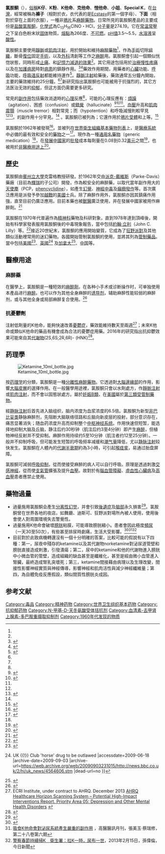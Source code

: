 {{medref
| suggestion=[[參考|參考]][[愷他命|愷他命]]
}}
{{noteTA
|1=zh-cn:重症监护室; zh-hk:深切治療部; zh-tw:加護病房;
}}
{{not|維他命K}}
{{ctm}}
{{Drugbox
|IUPAC_name = (''RS'')-2-(2-chlorophenyl)-2-methylamino-cyclohexan-1-one
|image = (RS)-Ketamine-Structural Formulae V2.svg
|image2 = Ketamine.pdb.gif
|width = 200
|CAS_number_Ref = {{cascite|changed|??}}
|CAS_number = 6740-88-1
|ATC_prefix = N01
|ATC_suffix = AX03
|ATC_supplemental = {{ATC|N01|AX14}}
|PubChem = 3821
|DrugBank = APRD00493
|C=13 |H=16 |Cl=1 |N=1 |O=1
|molecular_weight = 237.725 g/mol
|bioavailability = 
|protein_bound = 
|metabolism = 
|elimination_half-life = 2.5-3 小時
|excretion = [[腎臟|腎臟]] (>90%)
|pregnancy_AU = <!-- A / B1 / B2 / B3 / C / D / X -->
|pregnancy_US = <!-- A / B / C / D / X -->
|pregnancy_category = B
|legal_AU = 
|legal_CA =第一級管制藥品 Schedule I
|legal_UK =第三級管制藥品 Class C
|legal_US = 第三級管制藥品Schedule III 
|legal_TW = 第三級管制藥品
|legal_status = 
|routes_of_administration =  [[靜脈注射|靜脈注射]]、[[肌肉注射|肌肉注射]], [[Insufflated|Insufflated]], [[口服|口服]], [[topical|外用藥]]
}}
'''氯胺酮'''（{{lang-en|Ketamine}}），[[俗稱|俗稱]]'''K仔'''、'''K粉'''、'''K他命'''、'''克他命'''、'''愷他命'''、'''小姐'''、'''Special K'''，在[[台灣|台灣]]，經常被稱為'''褲子'''（相對於衣，衣代表的是[[摇头丸|Ecstasy]]的第一個字母）、'''下面'''（相對於穿在上面的衣服），一種非[[鴉片|鴉片]]系[[麻醉藥物|麻醉藥物]]。日常所見的氯胺酮產品的主要成份是[[盐酸氯胺酮|盐酸氯胺酮]]，[[化學式|化學式]]為C<SUB>13</SUB>H<SUB>16</SUB>ClNO・HCl，[[分子量|分子量]]是274.19。它在[[常温常壓|常温常壓]]之下呈白色粉末狀[[固体|固体]]物質。[[熔點|熔點]]為266度、[[不可燃|不可燃]]。[[pH值|pH值]]3.5～5.5，[[水溶液|水溶液]]呈[[酸性|酸性]]。

氯胺酮主要使用[[靜脈|靜脈]]或[[肌肉注射|肌肉注射]]，用於開始和維持[[麻醉藥物|麻醉藥物]]<ref name=KetPres2013/>，作為[[手術|手術]]切除[[組織|組織]]，斷骨[[復位|復位]]固定[[手術|手術]]，以及[[外科|外科]]清創等工作之[[麻醉|麻醉]]用。氯胺酮會引起一個類似恍惚狀態，同時形成[[止痛|止痛]]、{{tsl|en|sedation|鎮靜}}和[[記憶力減退的效果|記憶力減退的效果]]<ref name="GreenRoback2011"/>。其它用途包括用於[[治療|治療]][[慢性疼痛|慢性疼痛]]以及在[[加護病房|加護病房]]時對[[病患|病患]]的鎮靜作用。<ref>{{cite journal|last1=Zgaia|first1=AO|last2=Irimie|first2=A|last3=Sandesc|first3=D|last4=Vlad|first4=C|last5=Lisencu|first5=C|last6=Rogobete|first6=A|last7=Achimas-Cadariu|first7=P|title=The role of ketamine in the treatment of chronic cancer pain.|journal=Clujul medical (1957)|date=2015|volume=88|issue=4|pages=457–61|pmid=26733743|doi=10.15386/cjmed-500|pmc=4689236}}</ref><ref>{{cite journal|last1=Zapantis|first1=A|last2=Leung|first2=S|title=Tolerance and withdrawal issues with sedation.|url=https://archive.org/details/sim_critical-care-nursing-clinics-of-north-america_2005-09_17_3/page/211|journal=Critical care nursing clinics of North America|date=September 2005|volume=17|issue=3|pages=211–23|pmid=16115529|doi=10.1016/j.ccell.2005.04.011}}</ref>藥效作用期間，用藥者的[[心臟|心臟]]功能、[[呼吸|呼吸]]功能，[[呼吸道|呼吸道]][[反射|反射]]都能維持運作<ref name="GreenRoback2011">{{cite journal |last1= Green |first1= SM |last2= Roback |first2= MG |last3= Kennedy |first3= RM |last4= Krauss |first4= B |title= Clinical Practice Guideline for Emergency Department Ketamine Dissociative Sedation: 2011 Update |journal= [[Annals_of_Emergency_Medicine|Annals of Emergency Medicine]] |volume= 57 |issue= 5 |year= 2011 |pages= 449–61 |pmid= 21256625 |doi= 10.1016/j.annemergmed.2010.11.030 |url= http://www.annemergmed.com/article/S0196-0644%2810%2901827-5/fulltext |access-date= 2017-04-13 |archive-date= 2021-12-22 |archive-url= https://web.archive.org/web/20211222091632/https://www.annemergmed.com/article/S0196-0644(10)01827-5/fulltext |dead-url= no }}</ref>。[[靜脈注射|靜脈注射]]給藥後，藥效通常五分鐘內開始，主要的藥效維持約25分鐘。<ref name=Mary2014/><ref name=KetPres2013/>新研究指出氯胺酮也可能被用于抗强烈的，其它方法医治无效的[[抑郁|抑郁]]，但这方面仍需要更多研究。

常見的[[副作用|副作用]]包括藥效消退時的[[心理|心理]]反應<ref name="StrayerNelson2008"/>，可能的心理反應有：[[煩躁|煩躁]]（agitation）、困惑（confusion）或[[錯覺|錯覺]]（hallucinate）<ref name=KetPres2013>{{cite web|title=Ketamine Injection|url=http://www.drugs.com/pro/ketamine-injection.html|website=[[Drugs.com|Drugs.com]]|accessdate=1 December 2014|archive-date=2014-12-10|archive-url=https://web.archive.org/web/20141210181630/http://www.drugs.com/pro/ketamine-injection.html|dead-url=no}}</ref><ref name="StrayerNelson2008">{{cite journal |last1= Strayer |first1= RJ |last2= Nelson |first2= LS |year= 2008 |title= Adverse events associated with ketamine for procedural sedation in adults |journal= [[American_Journal_of_Emergency_Medicine|American Journal of Emergency Medicine]] |volume= 26 |issue= 9 |pages= 985–1028 |doi= 10.1016/j.ajem.2007.12.005 |pmid= 19091264 |url= http://www.ncbi.nlm.nih.gov/pubmedhealth/PMH0026626/ |access-date= 2017-04-13 |archive-date= 2018-09-16 |archive-url= https://web.archive.org/web/20180916035102/https://www.ncbi.nlm.nih.gov/pubmedhealth/PMH0026626/ |dead-url= no }}</ref><ref name=KetSide2014/>。[[血壓|血壓]]升高和[[肌肉|肌肉]][[震顫|震顫]]（muscle tremor）相對常見；而{{tsl|en|hypotention|血壓降低}}（hypotention）和呼吸減慢則較罕見<ref name=KetPres2013/><ref name=KetSide2014>{{cite web|title=Ketamine Side Effects|url=http://www.drugs.com/sfx/ketamine-side-effects.html|website=drugs.com|accessdate=1 December 2014|archive-date=2014-12-10|archive-url=https://web.archive.org/web/20141210173330/http://www.drugs.com/sfx/ketamine-side-effects.html|dead-url=no}}</ref>。{{tsl|en|Laryngospasms|喉部痙攣}}的副作用十分罕見。<ref name=KetPres2013/> 。氯胺酮已被列為{{tsl|en|NMDA receptor antagonist|NMDA受體拮抗劑}}；它還作用於[[鴉片受體|鴉片受體]]和{{tsl|en|monoamine transporter|單胺轉運蛋白}}上等。<ref name="pmid9806706">{{cite journal |last1= Kohrs |first1= R |last2= Durieux |first2= ME |title= Ketamine: Teaching an old drug new tricks |journal= [[Anesthesia_&_Analgesia|Anesthesia & Analgesia]] |volume= 87 |issue= 5 |pages= 1186–93 |date= November 1998 |pmid= 9806706 |doi= 10.1213/00000539-199811000-00039 |url= http://journals.lww.com/anesthesia-analgesia/Fulltext/1998/11000/Ketamine__Teaching_an_Old_Drug_New_Tricks.39.aspx |access-date= 2017-04-13 |archive-date= 2019-03-30 |archive-url= https://web.archive.org/web/20190330021317/https://journals.lww.com/anesthesia-analgesia/Fulltext/1998/11000/Ketamine__Teaching_an_Old_Drug_New_Tricks.39.aspx |dead-url= no }}</ref>

氯胺酮於1962年被發現<ref name=Mary2014>{{cite web|title=Ketamine - CESAR|url=http://www.cesar.umd.edu/cesar/drugs/ketamine.asp|website=Center for substance abuse research|publisher=University of Maryland|accessdate=26 September 2014|archive-date=2013-11-12|archive-url=https://web.archive.org/web/20131112080924/http://www.cesar.umd.edu/cesar/drugs/ketamine.asp|dead-url=no}}</ref>。並被列在[[世界衛生組織基本藥物列表|世界衛生組織基本藥物列表]]上，是[[醫療系統|醫療系統]]中必備的最有效和安全的[[藥物|藥物]]之一<ref name=WHO19th>{{cite web|title=WHO Model List of Essential Medicines (19th List)|url=http://www.who.int/medicines/publications/essentialmedicines/EML_2015_FINAL_amended_NOV2015.pdf?ua=1|work=World Health Organization|accessdate=8 December 2016|date=April 2015|archive-date=2016-12-13|archive-url=https://web.archive.org/web/20161213052708/http://www.who.int/medicines/publications/essentialmedicines/EML_2015_FINAL_amended_NOV2015.pdf?ua=1|dead-url=no}}</ref>。現作為一種[[generic_medication|通用名藥物]]（generic medication）<ref name=KetPres2013/>，在[[發展中國家|發展中國家]]的[[批發|批發]]成本每劑量在0.08到0.32[[美元|美元]]之間<ref>{{cite web|title=Ketamine|url=http://erc.msh.org/dmpguide/resultsdetail.cfm?language=english&code=KET500A&s_year=2014&year=2014&str=50%20mg%2Fml&desc=Ketamine&pack=new&frm=VIAL&rte=INJ&class_code2=01%2E1%2E2%2E&supplement=&class_name=%2801%2E1%2E2%2E%29Injectable%20medicines%3Cbr%3E|accessdate=12 January 2016}}{{Dead link|date=2018年6月 |bot=InternetArchiveBot |fix-attempted=no }}</ref>，也被用於[[非醫療用途上|非醫療用途上]]<ref>{{cite journal|last1=Morgan|first1=Celia J. A.|last2=Curran|first2=H. Valerie|title=Ketamine use: a review|journal=Addiction|date=January 2012|volume=107|issue=1|pages=27–38|doi=10.1111/j.1360-0443.2011.03576.x|url=http://onlinelibrary.wiley.com/doi/10.1111/j.1360-0443.2011.03576.x/full|accessdate=25 March 2016|pmid=21777321|archive-date=2017-11-16|archive-url=https://web.archive.org/web/20171116044015/http://onlinelibrary.wiley.com/doi/10.1111/j.1360-0443.2011.03576.x/full|dead-url=no}}</ref>。

== 歷史 ==
氯胺酮由[[韋恩州立大學|賓州立大學]]克雷格教授研發。於1962年交由[[派克-戴維斯|派克-戴維斯]]（Parke-Davis）藥廠（目前為[[輝瑞|輝瑞]]的子公司）開發，作為較安全的麻醉藥，以取代當年副作用大的[[天使塵|天使塵]]（PCP，[[phencyclidine|phencyclidine]]），如產生[[幻覺|幻覺]]、[[神經中毒|神經中毒]]及[[癲癇發作|癲癇發作]]等。首次廣泛應用是派發予參加[[越戰|越戰]]的[[美國|美國]]士兵。除了麻醉作用外，氯胺酮亦因其鎮痛作用強，直至目前仍廣泛應用。目前本藥也被[[獸醫|獸醫]]廣泛使用，并在發展中國家被用作麻醉劑。<ref name="bonanno">{{cite journal |author=Bonanno F |title=Ketamine in war/tropical surgery (a final tribute to the racemic mixture) |url=https://archive.org/details/sim_injury_2002-05_33_4/page/323 |journal=Injury |volume=33 |issue=4 |pages=323–7 |year=2002 |pmid=12091028 | doi = 10.1016/S0020-1383(01)00209-1}}</ref>

氯胺酮在1970年代普遍作為[[精神科|精神科]]藥物及科研對象，直到1978年達到頂峰後，開始有科學家發表服用氯胺酮後的中毒現象報告，當中包括[[約翰·立利|約翰·立利]]（John C. Lilly）等。<ref>{{cite web |url=http://www.futurehi.net/docs/journeys/JourneysBrightWorld.html |title=Marcia Moore - Journeys into the Bright World |language=en |accessdate=2009-06-18 |archive-date=2009-07-16 |archive-url=https://web.archive.org/web/20090716174109/http://www.futurehi.net/docs/journeys/JourneysBrightWorld.html |dead-url=yes }}</ref>接近20世紀末，氯胺酮的應用開始變質，它成為了[[狂野派對|狂野派對]]及其他類似活動裡常用的迷幻藥物。各國開始管制氯胺酮的使用，並將其列為[[管制藥品|管制藥品]]。當中包括[[美國|美國]]<ref name="csa">{{cite web | url=http://www.anestesia.com.mx/articulo/keta.html | title=Ketamine - Schedule III of The Controlled Substances Act (CSA) | author= | date= | publisher=Anestesiología Mexicana en Internet | accessdate=2006-12-22 | archive-date=2006-12-05 | archive-url=https://web.archive.org/web/20061205063955/http://anestesia.com.mx/articulo/keta.html | dead-url=no }}</ref>、[[英國|英國]]<ref>{{Cite web |url=http://news.bbc.co.uk/2/hi/uk_news/4564606.stm |title=BBC NEWS {{!}} UK {{!}} Club 'horse' drug to be outlawed<!-- Bot generated title --> |accessdate=2009-06-18 |archive-date=2009-09-03 |archive-url=https://web.archive.org/web/20090903231015/http://news.bbc.co.uk/2/hi/uk_news/4564606.stm |dead-url=no }}</ref>
及[[加拿大|加拿大]]<ref>{{Cite web |url=http://laws.justice.gc.ca/en/C-38.8/229687.html#rid-229689 |title=Controlled Drugs and Substances Act<!-- Bot generated title --> |accessdate=2009-06-18 |archive-date=2011-06-05 |archive-url=https://web.archive.org/web/20110605041119/http://laws.justice.gc.ca/en/c-38.8/229687.html#rid-229689 |dead-url=no }}</ref>、[[中国|中国]]等。

== 醫療用途 ==
=== 麻醉藥 ===
在醫學上，氯胺酮是一種短效的[[麻醉劑|麻醉劑]]，在各种小手术或诊断操作时，可单独使用本產品进行[[麻醉|麻醉]]。也可以作为其他全身麻醉的[[诱导剂|诱导剂]]，辅助麻醉性能较弱的麻醉剂，或与其他全身或局部麻醉复合使用。<ref>{{Cite web |url=http://www.a-hospital.com/%C2%C8%B0%B7%CD%AA.html |title=氯胺酮 (全身麻醉药) |access-date=2009-05-27 |archive-date=2021-10-04 |archive-url=https://web.archive.org/web/20211004061501/http://www.a-hospital.com/%C2%C8%B0%B7%CD%AA.html |dead-url=no }}</ref>

=== 抗憂鬱劑 ===
注射低劑量的K他命，能夠快速改善[[憂鬱症|憂鬱症]]，藥效能維持數天至兩週<ref>ECRI Institute, under contract to AHRQ. December 2013 [http://effectivehealthcare.ahrq.gov/ehc/assets/File/Depression-Horizon-Scan-High-Impact-1312.pdf AHRQ Healthcare Horizon Scanning System – Potential High-Impact Interventions Report. Priority Area 05: Depression and Other Mental Health Disorders] {{webarchive|url=https://web.archive.org/web/20140808052531/http://effectivehealthcare.ahrq.gov/ehc/assets/File/Depression-Horizon-Scan-High-Impact-1312.pdf |date=2014-08-08 }}</ref>；未來K他命或類似K他命的藥品有機會成為合法的憂鬱症用藥。2016年的研究指出抗抑鬱效果可能來自其[[代謝物|代謝物]](2S,6S;2R,6R)-{{le|hydroxynorketamine|hydroxynorketamine}} (HNK)<ref name="ZanosMoaddel2016">{{cite journal|last1=Zanos|first1=Panos|last2=Moaddel|first2=Ruin|last3=Morris|first3=Patrick J.|last4=Georgiou|first4=Polymnia|last5=Fischell|first5=Jonathan|last6=Elmer|first6=Greg I.|last7=Alkondon|first7=Manickavasagom|last8=Yuan|first8=Peixiong|last9=Pribut|first9=Heather J.|last10=Singh|first10=Nagendra S.|last11=Dossou|first11=Katina S. S.|last12=Fang|first12=Yuhong|last13=Huang|first13=Xi-Ping|last14=Mayo|first14=Cheryl L.|last15=Wainer|first15=Irving W.|last16=Albuquerque|first16=Edson X.|last17=Thompson|first17=Scott M.|last18=Thomas|first18=Craig J.|last19=Zarate Jr|first19=Carlos A.|last20=Gould|first20=Todd D.|title=NMDAR inhibition-independent antidepressant actions of ketamine metabolites|journal=Nature|volume=533|issue=7604|year=2016|pages=481–486|issn=0028-0836|doi=10.1038/nature17998}}</ref>。

== 药理學 ==
[[File:Ketamine_10ml_bottle.jpg|thumb]]

按[[药理学|药理学]]的分類，氯胺酮是一種[[分離性麻醉藥物|分離性麻醉藥物]]。它透過對[[大腦邊緣部|大腦邊緣部]]的作用，影響[[大腦皮層|大腦皮層]]的選擇作用。在一般醫學用途裡，氯胺酮只會以水劑處方，作[[靜脈注射|靜脈注射]]或[[肌肉注射|肌肉注射]]，而不會以固態狀處方。屬於[[妊娠B類|妊娠B類]]，在[[美國|美國]]屬於[[第三類受管制藥物|第三類受管制藥物]]。

經[[静脉注射|静脉注射]]后首先进入脑组织，脑内浓度为血浆浓度的6.5倍。氯胺酮为新型[[非巴比妥类|非巴比妥类]]静脉麻醉剂，先阻断大脑联络径路和丘脑向新皮层的投射，部分意识存在，痛苦显著消失；随血药浓度升高而抑制整个[[中枢神经系统|中枢神经系统]]。作用快速但短暂，能选择地抑制大脑及丘脑，静注后约30秒钟（肌注后约3至4分钟）即产生[[麻醉|麻醉]]，但植物神经反射并不受抑制。麻醉作用持续约5至10分钟（肌注者约12至25分钟）。一般并不抑制呼吸，但可能发生短暂的呼吸频率减缓和[[潮气量|潮气量]]降低，尤以[[静脉注射|静脉注射]]较快发生。氯胺酮在人體內的[[代謝半衰期|代謝半衰期]]約為3小時，可引起[[喉痉挛|喉痉挛]]，易通过胎盘屏障。

氯胺酮可減弱[[呼吸抑制|呼吸抑制]]，從而使接受麻醉的病人可以自行呼吸。原理是透過刺激[[交感神經|交感神經]]，從而使[[支氣管|支氣管]]擴張及提升[[血壓|血壓]]。故對於有[[腦血管障礙|腦血管障礙]]、[[虛血性心臟病|虛血性心臟病]]及[[高血壓|高血壓]]患者應禁止使用。

== 藥物過量 ==
* 過量施用氯胺酮会產生[[分离性幻觉|分离性幻觉]]，并會引致[[後遺症|後遺症]]及[[脑部|脑部]]永久損害<ref>{{Cite web |url=http://www.med66.cn/new/37a172a2009/2009313qiansh143752.shtml |title=氯胺酮的滥用 |access-date=2009-05-27 |archive-date=2020-03-21 |archive-url=https://web.archive.org/web/20200321210828/http://www.med66.cn/new/37a172a2009/2009313qiansh143752.shtml |dead-url=yes }}</ref>。氯胺酮曾在世界各地的夜店，如舞廳、迪斯可、狂野派對場所內被人使用，使用後會使人對周圍環境失去警覺性。
* 過量施用K他命會破壞[[膀胱|膀胱]]粘膜，可能導致膀胱縮小。患者會因此極度[[頻尿|頻尿]]（一天30至50次），有些甚至排尿時劇痛，生活大受影響。<ref>{{cite news|title=21歲像糟老頭 拉Ｋ5年膀胱壞了了|date=2012-01-17|author=馮惠宜|publisher=中國時報|url=http://news.chinatimes.com/society/11050303/112012010700155.html|deadurl=yes|archiveurl=https://web.archive.org/web/20120107124859/http://news.chinatimes.com/society/11050303/112012010700155.html|archivedate=2012-01-07}}</ref><ref>[http://www.kmuh.org.tw/www/kmcj/data/9711/6.htm 吸食K他命會對泌尿系統產生嚴重的副作用] {{Wayback|url=http://www.kmuh.org.tw/www/kmcj/data/9711/6.htm |date=20130926182240 }}，高醫醫訊月刊，張美玉‧蔡瑞修，第二十八卷第六期</ref><ref>[http://www.nownews.com/2013/02/15/91-2899902.htm 警察春節持續掃K　衛生署：拉K一時，尿布一世]，2013年2月15日，孫偉倫，今日新聞 </ref>
*目前對於此致病機轉還沒有一個十分明確的答案，比較可能的假說有以下四種：第一，尿夜中殘存的ketamine以及其代謝物norketamine對泌尿道管壁和膀胱直接造成刺激，引發潰瘍；第二，尿中的ketamine和他的代謝物進入膀胱中小微血管的管壁，造成組織的缺血甚至是纖維化，甚至是經由微小血管進入腎臟，最終造成腎乳突壞死；第三，ketamine間接藉由病理以及生理改變，間接性影響神經實質與神經傳導，影響神經和肌肉活性與減少神經纖維量；第四，為自體免疫反應假設，類似間質性膀胱炎成因。

== 参考文献 ==
{{Reflist|2}}

{{Antidepressants}}
{{Anxiolytics}}
{{Hallucinogens}}
{{Sigmaergics}}
{{Mood stabilizers}}
{{精神药品品种目录}}
{{国家基本药物目录/麻醉药}}
{{Authority control}}

[[Category:毒品|Category:毒品]]
[[Category:精神药物|Category:精神药物]]
[[Category:世界卫生组织基本药物|Category:世界卫生组织基本药物]]
[[Category:抗抑郁药物|Category:抗抑郁药物]]
[[Category:N-甲基-D-天冬氨酸受体拮抗剂|Category:N-甲基-D-天冬氨酸受体拮抗剂]]
[[Category:血清素-去甲肾上腺素-多巴胺重摄取抑制剂|Category:血清素-去甲肾上腺素-多巴胺重摄取抑制剂]]
[[Category:1960年代发现的物质|Category:1960年代发现的物质]]